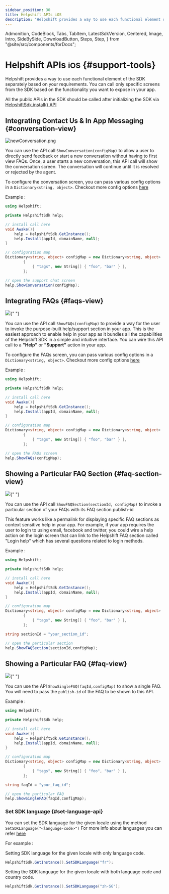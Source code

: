 ```yaml
---
sidebar_position: 30
title: Helpshift APIs iOS
description: "Helpshift provides a way to use each functional element of the SDK separately based on your requirements.You can call only specific screens from the SDK based on thefunctionality you want to expose in your app."
---
```


  Admonition,
  CodeBlock,
  Tabs,
  TabItem,
  LatestSdkVersion,
  Centered,
  Image,
  Intro,
  SideBySide,
  DownloadButton,
  Steps,
  Step,
} from "@site/src/components/forDocs";

# Helpshift APIs <small>iOS</small> {#support-tools}

<Intro>

Helpshift provides a way to use each functional element of the SDK separately based on your requirements.
You can call only specific screens from the SDK based on the
functionality you want to expose in your app.

</Intro>

<Admonition type="info" title="Note">

All the public APIs in the SDK should be called after initializing the SDK via [HelpshiftSdk.install() API](/sdkx-unity/getting-started-ios#initializing)

</Admonition>

## Integrating Contact Us & In App Messaging {#conversation-view}

<Centered width="major">

![newConversation.png](/static/books/sdkx_ios/Show-Conversation.png "Show-Conversation.png")

</Centered>

You can use the API call `ShowConversation(configMap)` to allow a user to directly send feedback or start a new conversation without having to first view FAQs. Once, a user starts a new conversation, this API call will show the conversation screen. The conversation will continue until it is resolved or rejected by the agent.

To configure the conversation screen, you can pass various config options in a `Dictionary<string, object>`. Checkout more config options [here](/sdkx-unity/sdk-configuration-ios)

Example :

```csharp
using Helpshift;

private HelpshiftSdk help;

// install call here
void Awake(){
    help = HelpshiftSdk.GetInstance();
    help.Install(appId, domainName, null);
}

// configuration map
Dictionary<string, object> configMap = new Dictionary<string, object>
        {
            { "tags", new String[] { "foo", "bar" } },
        };

// open the support chat screen
help.ShowConversation(configMap);
```

## Integrating FAQs {#faqs-view}

<Centered >

<Image src="/static/books/sdkx_ios/show_faqs.png" width="full" />{" "}

</Centered>

You can use the API call `ShowFAQs(configMap)` to provide a way for the user to invoke the purpose-built help/support section in your app. This is the easiest approach to enable help in your app as it bundles all the capabilities of the Helpshift SDK in a simple and intuitive interface. You can wire this API call to a **"Help"** or **"Support"** action in your app.

To configure the FAQs screen, you can pass various config options in a `Dictionary<string, object>`. Checkout more config options [here](/sdkx-unity/sdk-configuration-ios)

Example :

```csharp
using Helpshift;

private HelpshiftSdk help;

// install call here
void Awake(){
    help = HelpshiftSdk.GetInstance();
    help.Install(appId, domainName, null);
}

// configuration map
Dictionary<string, object> configMap = new Dictionary<string, object>
        {
            { "tags", new String[] { "foo", "bar" } },
        };

// open the FAQs screen
help.ShowFAQs(configMap);
```

## Showing a Particular FAQ Section {#faq-section-view}

<Centered >

<Image src="/static/books/sdkx_ios/show_section.png" width="full" />{" "}

</Centered>

You can use the API call `ShowFAQSection(sectionId, configMap)` to invoke a particular section of your FAQs with its FAQ section publish-id

This feature works like a permalink for displaying specific FAQ sections as context sensitive help in your app. For example, if your app requires the user to login to using email, facebook and twitter, you could wire a help action on the login screen that can link to the Helpshift FAQ section called "Login help" which has several questions related to login methods.

Example :

```csharp
using Helpshift;

private HelpshiftSdk help;

// install call here
void Awake(){
    help = HelpshiftSdk.GetInstance();
    help.Install(appId, domainName, null);
}

// configuration map
Dictionary<string, object> configMap = new Dictionary<string, object>
        {
            { "tags", new String[] { "foo", "bar" } },
        };

string sectionId = "your_section_id";

// open the particular section
help.ShowFAQSection(sectionId,configMap);
```

## Showing a Particular FAQ {#faq-view}

<Centered >

<Image src="/static/books/sdkx_ios/show_single_faq.png" width="full" />{" "}

</Centered>

You can use the API `ShowSingleFAQ(faqId,configMap)` to show a single FAQ. You will need to pass the `publish-id` of the FAQ to be shown to this API.

Example :

```csharp
using Helpshift;

private HelpshiftSdk help;

// install call here
void Awake(){
    help = HelpshiftSdk.GetInstance();
    help.Install(appId, domainName, null);
}

// configuration map
Dictionary<string, object> configMap = new Dictionary<string, object>
        {
            { "tags", new String[] { "foo", "bar" } },
        };

string faqId = "your_faq_id";

// open the particular FAQ
help.ShowSingleFAQ(faqId,configMap);
```

### Set SDK language {#set-language-api}

You can set the SDK language for the given locale using the method `SetSDKLanguage("<language-code>")`
For more info about languages you can refer [here](/sdkx-unity/i18n-ios/)

For example :

Setting SDK language for the given locale with only language code.

```csharp
HelpshiftSdk.GetInstance().SetSDKLanguage("fr");
```

Setting the SDK language for the given locale with both language code and country code.

```csharp
HelpshiftSdk.GetInstance().SetSDKLanguage("zh-SG");
```
